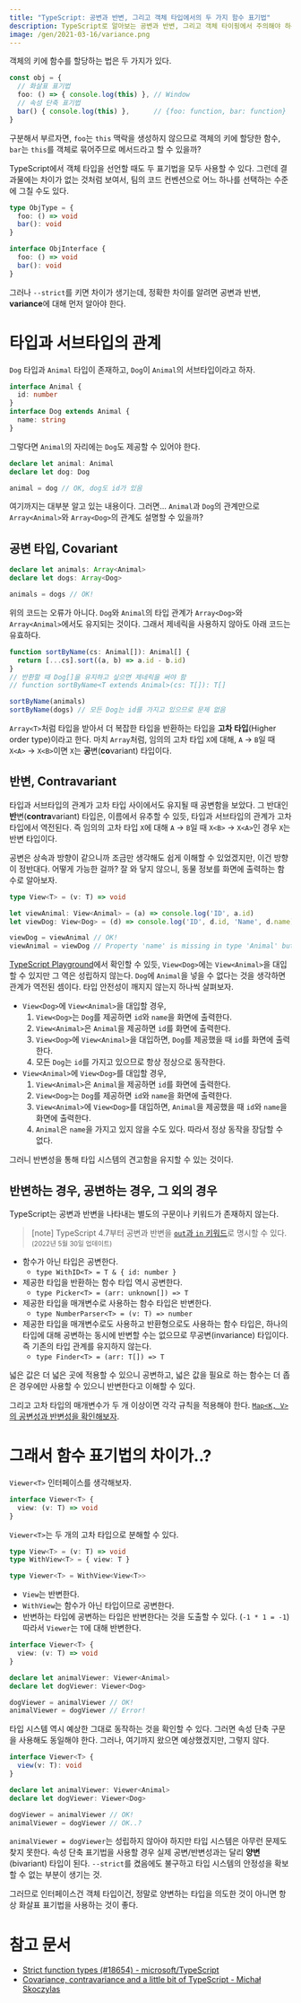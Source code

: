 ```yaml
---
title: "TypeScript: 공변과 반변, 그리고 객체 타입에서의 두 가지 함수 표기법"
description: TypeScript로 알아보는 공변과 반변, 그리고 객체 타이핑에서 주의해야 하는 점
image: /gen/2021-03-16/variance.png
---
```


객체의 키에 함수를 할당하는 법은 두 가지가 있다.

```ts
const obj = {
  // 화살표 표기법
  foo: () => { console.log(this) }, // Window
  // 속성 단축 표기법
  bar() { console.log(this) },      // {foo: function, bar: function}
}
```

구분해서 부르자면, `foo`는 `this` 맥락을 생성하지 않으므로 객체의 키에 할당한 함수, `bar`는 `this`를 객체로 묶어주므로 메서드라고 할 수 있을까?

TypeScript에서 객체 타입을 선언할 때도 두 표기법을 모두 사용할 수 있다. 그런데 결과물에는 차이가 없는 것처럼 보여서, 팀의 코드 컨벤션으로 어느 하나를 선택하는 수준에 그칠 수도 있다.

```ts
type ObjType = {
  foo: () => void
  bar(): void
}

interface ObjInterface {
  foo: () => void
  bar(): void
}
```

그러나 `--strict`를 키면 차이가 생기는데, 정확한 차이를 알려면 공변과 반변, **variance**에 대해 먼저 알아야 한다.

# 타입과 서브타입의 관계

`Dog` 타입과 `Animal` 타입이 존재하고, `Dog`이 `Animal`의 서브타입이라고 하자.

```ts
interface Animal {
  id: number
}
interface Dog extends Animal {
  name: string
}
```

그렇다면 `Animal`의 자리에는 `Dog`도 제공할 수 있어야 한다.

```ts
declare let animal: Animal
declare let dog: Dog

animal = dog // OK, dog도 id가 있음
```

여기까지는 대부분 알고 있는 내용이다. 그러면... `Animal`과 `Dog`의 관계만으로 `Array<Animal>`와 `Array<Dog>`의 관계도 설명할 수 있을까?

## 공변 타입, Covariant

```ts
declare let animals: Array<Animal>
declare let dogs: Array<Dog>

animals = dogs // OK!
```

위의 코드는 오류가 아니다. `Dog`와 `Animal`의 타입 관계가 `Array<Dog>`와 `Array<Animal>`에서도 유지되는 것이다. 그래서 제네릭을 사용하지 않아도 아래 코드는 유효하다.

```ts
function sortByName(cs: Animal[]): Animal[] {
  return [...cs].sort((a, b) => a.id - b.id)
}
// 반환할 때 Dog[]을 유지하고 싶으면 제네릭을 써야 함
// function sortByName<T extends Animal>(cs: T[]): T[]

sortByName(animals)
sortByName(dogs) // 모든 Dog는 id를 가지고 있으므로 문제 없음
```

`Array<T>`처럼 타입을 받아서 더 복잡한 타입을 반환하는 타입을 **고차 타입**(Higher order type)이라고 한다. 마치 `Array`처럼, 임의의 고차 타입 `X`에 대해, `A` → `B`일 때 `X<A>` → `X<B>`이면 `X`는 <b>공</b>변(<b>co</b>variant) 타입이다.

## 반변, Contravariant

타입과 서브타입의 관계가 고차 타입 사이에서도 유지될 때 공변함을 보았다. 그 반대인 <b>반</b>변(<b>contra</b>variant) 타입은, 이름에서 유추할 수 있듯, 타입과 서브타입의 관계가 고차 타입에서 역전된다. 즉 임의의 고차 타입 `X`에 대해 `A` → `B`일 때 `X<B>` → `X<A>`인 경우 `X`는 반변 타입이다.

공변은 상속과 방향이 같으니까 조금만 생각해도 쉽게 이해할 수 있었겠지만, 이건 방향이 정반대다. 어떻게 가능한 걸까? 잘 와 닿지 않으니, 동물 정보를 화면에 출력하는 함수로 알아보자.

```ts
type View<T> = (v: T) => void

let viewAnimal: View<Animal> = (a) => console.log('ID', a.id)
let viewDog: View<Dog> = (d) => console.log('ID', d.id, 'Name', d.name)

viewDog = viewAnimal // OK!
viewAnimal = viewDog // Property 'name' is missing in type 'Animal' but required in type 'Dog'.
```

[TypeScript Playground](https://www.typescriptlang.org/play?ssl=1&ssc=1&pln=14&pc=21#code/JYOwLgpgTgZghgYwgAgIImAWzgG2QbwChllgATALmRAFdMAjaQgX0NElkRQBEB7Ac2QQAHpBBkAzmgzY8REiDiYIVCWCih+LQoTABPAA4oAasAgB3ADwAVAHzIAvMgAUANyrWAlI-uve5HRwIMGRXM3N0LFwqUwtLSNl7J2c4bwd7BF4QCV4ggDocAWcAcgBJbmKAGmQ4PPJPQiCQsIs+fhjwyzaklzI0jKyc-ML+EvKq5DI6smrigDklCAmpxWUGwhaImVxHUPC2jf2BXc2E3CA)에서 확인할 수 있듯, `View<Dog>`에는 `View<Animal>`을 대입할 수 있지만 그 역은 성립하지 않는다. `Dog`에 `Animal`을 넣을 수 없다는 것을 생각하면 관계가 역전된 셈이다. 타입 안전성이 깨지지 않는지 하나씩 살펴보자.

- `View<Dog>`에 `View<Animal>`을 대입할 경우,
  1. `View<Dog>`는 `Dog`를 제공하면 `id`와 `name`을 화면에 출력한다.
  2. `View<Animal>`은 `Animal`을 제공하면 `id`를 화면에 출력한다.
  3. `View<Dog>`에 `View<Animal>`을 대입하면, `Dog`를 제공했을 때 `id`를 화면에 출력한다.
  4. 모든 `Dog`는 `id`를 가지고 있으므로 항상 정상으로 동작한다.
- `View<Animal>`에 `View<Dog>`를 대입할 경우,
  1. `View<Animal>`은 `Animal`을 제공하면 `id`를 화면에 출력한다.
  2. `View<Dog>`는 `Dog`를 제공하면 `id`와 `name`을 화면에 출력한다.
  3. `View<Animal>`에 `View<Dog>`를 대입하면, `Animal`을 제공했을 때 `id`와 `name`을 화면에 출력한다.
  4. `Animal`은 `name`을 가지고 있지 않을 수도 있다. 따라서 정상 동작을 장담할 수 없다.

그러니 반변성을 통해 타입 시스템의 견고함을 유지할 수 있는 것이다.

## 반변하는 경우, 공변하는 경우, 그 외의 경우

TypeScript는 공변과 반변을 나타내는 별도의 구문이나 키워드가 존재하지 않는다.

> [note]
> TypeScript 4.7부터 공변과 반변을 [`out`과 `in` 키워드](https://devblogs.microsoft.com/typescript/announcing-typescript-4-7-beta/#optional-variance-annotations-for-type-parameters)로 명시할 수 있다.
> <small>(2022년 5월 30일 업데이트)</small>

- 함수가 아닌 타입은 공변한다.
  - `type WithID<T> = T & { id: number }`
- 제공한 타입을 반환하는 함수 타입 역시 공변한다.
  - `type Picker<T> = (arr: unknown[]) => T`
- 제공한 타입을 매개변수로 사용하는 함수 타입은 반변한다.
  - `type NumberParser<T> = (v: T) => number`
- 제공한 타입을 매개변수로도 사용하고 반환형으로도 사용하는 함수 타입은, 하나의 타입에 대해 공변하는 동시에 반변할 수는 없으므로 무공변(invariance) 타입이다. 즉 기존의 타입 관계를 유지하지 않는다.
  - `type Finder<T> = (arr: T[]) => T`

넓은 값은 더 넓은 곳에 적용할 수 있으니 공변하고, 넓은 값을 필요로 하는 함수는 더 좁은 경우에만 사용할 수 있으니 반변한다고 이해할 수 있다.

그리고 고차 타입의 매개변수가 두 개 이상이면 각각 규칙을 적용해야 한다. [`Map<K, V>`의 공변성과 반변성을 확인해보자](https://www.typescriptlang.org/play?#code/JYOwLgpgTgZghgYwgAgIImAWzgG2QbwChllgATALmRAFdMAjaQgX0NElkRQBEB7Ac2QQAHpBBkAzmgzY8REiDiYIVCWCih+LQoTIQEOOFBQ4IYZAl5w4VALJwADgB4AFAEpkAXgB80rLgAaP1lvXX1DY2RTc0sySmR7Z3cvXz5+ILTQwktrLwteOOQAeiLkAGlAATHkADVkQAquwAUW5EBXmsABnp09AyMTM3zwKGt4xNcANyp0fxwPH2QR3nIMgVDOiJ6Y3n64MhsEx1GqNOnfOYXg3CzLTe28y-VB4tKywBSm5EAMHtag6pe2oA).

# 그래서 함수 표기법의 차이가..?

`Viewer<T>` 인터페이스를 생각해보자.

```ts
interface Viewer<T> {
  view: (v: T) => void
}
```

`Viewer<T>`는 두 개의 고차 타입으로 분해할 수 있다.

```ts
type View<T> = (v: T) => void
type WithView<T> = { view: T }

type Viewer<T> = WithView<View<T>>
```

- `View`는 반변한다.
- `WithView`는 함수가 아닌 타입이므로 공변한다.
- 반변하는 타입에 공변하는 타입은 반변한다는 것을 도출할 수 있다. (`-1 * 1 = -1`) 따라서 `Viewer`는 `T`에 대해 반변한다.

```ts
interface Viewer<T> {
  view: (v: T) => void
}

declare let animalViewer: Viewer<Animal>
declare let dogViewer: Viewer<Dog>

dogViewer = animalViewer // OK!
animalViewer = dogViewer // Error!
```

타입 시스템 역시 예상한 그대로 동작하는 것을 확인할 수 있다. 그러면 속성 단축 구문을 사용해도 동일해야 한다. 그러나, 여기까지 왔으면 예상했겠지만, 그렇지 않다.

```ts
interface Viewer<T> {
  view(v: T): void
}

declare let animalViewer: Viewer<Animal>
declare let dogViewer: Viewer<Dog>

dogViewer = animalViewer // OK!
animalViewer = dogViewer // OK..?
```

`animalViewer = dogViewer`는 성립하지 않아야 하지만 타입 시스템은 아무런 문제도 찾지 못한다. 속성 단축 표기법을 사용할 경우 실제 공변/반변성과는 달리 **양변**(bivariant) 타입이 된다. `--strict`를 켰음에도 불구하고 타입 시스템의 안정성을 확보할 수 없는 부분이 생기는 것.

그러므로 인터페이스건 객체 타입이건, 정말로 양변하는 타입을 의도한 것이 아니면 항상 화살표 표기법을 사용하는 것이 좋다.

# 참고 문서

- [Strict function types (#18654) - microsoft/TypeScript](https://github.com/microsoft/TypeScript/pull/18654)
- [Covariance, contravariance and a little bit of TypeScript - Michał Skoczylas](https://medium.com/@michalskoczylas/covariance-contravariance-and-a-little-bit-of-typescript-2e61f41f6f68)
